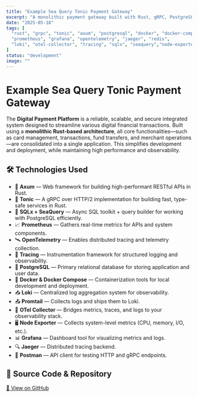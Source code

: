 ```yaml
---
title: "Example Sea Query Tonic Payment Gateway"
excerpt: "A monolithic payment gateway built with Rust, gRPC, PostgreSQL, and with full observability stack."
date: "2025-05-18"
tags: [
  "rust", "grpc", "tonic", "axum", "postgresql", "docker", "docker-compose",
  "prometheus", "grafana", "opentelemetry", "jaeger", "redis",
  "loki", "otel-collector", "tracing", "sqlx", "seaquery","node-exporter", "postman"
]
status: "development"
image: ""
---
```


# Example Sea Query Tonic Payment Gateway

The **Digital Payment Platform** is a reliable, scalable, and secure integrated system designed to streamline various digital financial transactions. Built using a **monolithic Rust-based architecture**, all core functionalities—such as card management, transactions, fund transfers, and merchant operations—are consolidated into a single application. This simplifies development and deployment, while maintaining high performance and observability.

## 🛠️ Technologies Used
- 🔧 **Axum** — Web framework for building high-performant RESTful APIs in Rust.
- 🚀 **Tonic** — A gRPC over HTTP/2 implementation for building fast, type-safe services in Rust.
- 🧰 **SQLx + SeaQuery** — Async SQL toolkit + query builder for working with PostgreSQL efficiently.
- 📈 **Prometheus** — Gathers real-time metrics for APIs and system components.
- 🛰️ **OpenTelemetry** — Enables distributed tracing and telemetry collection.
- 🧵 **Tracing** — Instrumentation framework for structured logging and observability.
- 🐘 **PostgreSQL** — Primary relational database for storing application and user data.
- 🐳 **Docker & Docker Compose** — Containerization tools for local development and deployment.
- 📥 **Loki** — Centralized log aggregation system for observability.
- 📤 **Promtail** — Collects logs and ships them to Loki.
- 🔧 **OTel Collector** — Bridges metrics, traces, and logs to your observability stack.
- 🖥️ **Node Exporter** — Collects system-level metrics (CPU, memory, I/O, etc.).
- 📊 **Grafana** — Dashboard tool for visualizing metrics and logs.
- 🔍 **Jaeger** — Distributed tracing backend.
- 🧪 **Postman** — API client for testing HTTP and gRPC endpoints.


## 🔗 Source Code & Repository
[📌 View on GitHub](https://github.com/MamangRust/example-axum-seaquery_payment_gateway-tonic)